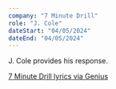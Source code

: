 ```yaml
---
company: "7 Minute Drill"
role: "J. Cole"
dateStart: "04/05/2024"
dateEnd: "04/05/2024"
---
```



J. Cole provides his response.

<YouTube id="https://www.youtube.com/watch?v=4Ykaf5lgHb0" />

[7 Minute Drill lyrics via Genius](https://genius.com/J-cole-7-minute-drill-lyrics)
